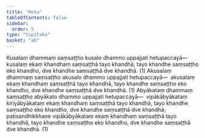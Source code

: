 ```yaml
---
title: "Hetu"
tableOfContents: false
sidebar:
  order: 5
type: "tipitaka"
basket: "ab"
---
```



<DynamicBreadcrumb />

<Division number="202">

<Paragraph number="694">
Kusalaṃ dhammaṃ saṃsaṭṭho kusalo dhammo uppajjati hetupaccayā—  kusalaṃ ekaṃ khandhaṃ saṃsaṭṭhā tayo khandhā, tayo khandhe saṃsaṭṭho eko khandho, dve khandhe saṃsaṭṭhā dve khandhā. (1)
</Paragraph>

<Paragraph number="695">
Akusalaṃ dhammaṃ saṃsaṭṭho akusalo dhammo uppajjati hetupaccayā—  akusalaṃ ekaṃ khandhaṃ saṃsaṭṭhā tayo khandhā, tayo khandhe saṃsaṭṭho eko khandho, dve khandhe saṃsaṭṭhā dve khandhā. (1)
</Paragraph>

<Paragraph number="696">
Abyākataṃ dhammaṃ saṃsaṭṭho abyākato dhammo uppajjati hetupaccayā—  vipākābyākataṃ kiriyābyākataṃ ekaṃ khandhaṃ saṃsaṭṭhā tayo khandhā, tayo khandhe saṃsaṭṭho eko khandho, dve khandhe saṃsaṭṭhā dve khandhā; paṭisandhikkhaṇe vipākābyākataṃ ekaṃ khandhaṃ saṃsaṭṭhā tayo khandhā, tayo khandhe saṃsaṭṭho eko khandho, dve khandhe saṃsaṭṭhā dve khandhā. (1)
</Paragraph>
</Division>